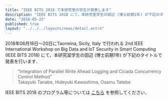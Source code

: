 ```yaml
---
title: "IEEE BITS 2018 で本研究室の学生が発表します"
description: "IEEE BITS 2018 にて，本研究室学生の田辺 (博士前期1年) が下記のタイトルで発表を行います．"
date: "2018-05-25"
published: true
layout: "../../../layouts/news/detail.astro"
---
```


2018年06月18日〜20日にTaormina, Sicily, Italy で行われる 2nd IEEE International Workshop on Big Data and IoT Security in Smart Computing (IEEE BITS 2018) にて，本研究室学生の田辺 (博士前期1年) が下記のタイトルで発表を行います．

> “Integration of Parallel Write Ahead Logging and Cicada Concurrency Control Method”  
> Takayuki Tanabe, Hideyuki Kawashima, Osamu Tatebe

IEEE BITS 2018 のプログラム等については [こちら](http://www.yama.info.waseda.ac.jp/bits2018/) を参照してください．
